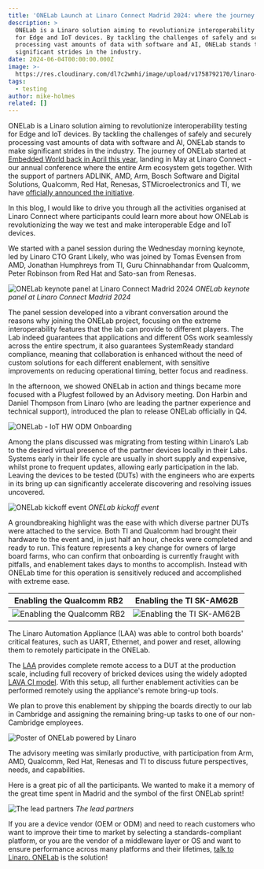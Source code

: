 ```yaml
---
title: 'ONELab Launch at Linaro Connect Madrid 2024: where the journey begins'
description: >
  ONELab is a Linaro solution aiming to revolutionize interoperability testing
  for Edge and IoT devices. By tackling the challenges of safely and securely
  processing vast amounts of data with software and AI, ONELab stands to make
  significant strides in the industry.
date: 2024-06-04T00:00:00.000Z
image: >-
  https://res.cloudinary.com/dl7c2wmhi/image/upload/v1758792170/linaro-website/graphics/onelab-bg
tags:
  - testing
author: mike-holmes
related: []
---
```


ONELab is a Linaro solution aiming to revolutionize interoperability testing for Edge and IoT devices. By tackling the challenges of safely and securely processing vast amounts of data with software and AI, ONELab stands to make significant strides in the industry. The journey of ONELab started at [Embedded World back in April this year](/blog/enabling-the-next-wave-of-compute-at-the-edge-with-onelab/), landing in May at Linaro Connect - our annual conference where the entire Arm ecosystem gets together. With the support of partners ADLINK, AMD, Arm, Bosch Software and Digital Solutions, Qualcomm, Red Hat, Renesas, STMicroelectronics and TI, we have [officially announced the initiative](/news/linaro-unveils-onelab-at-connect-revolutionizing-edge-compute-interoperability-testing). 

In this blog, I would like to drive you through all the activities organised at Linaro Connect where participants could learn more about how ONELab is revolutionizing the way we test and make interoperable Edge and IoT devices. 

We started with a panel session during the Wednesday morning keynote, led by Linaro CTO Grant Likely, who was joined by Tomas Evensen from AMD, Jonathan Humphreys from TI, Guru Chinnabhandar from Qualcomm, Peter Robinson from Red Hat and Sato-san from Renesas. 

![ONELab keynote panel at Linaro Connect Madrid 2024](https://res.cloudinary.com/dl7c2wmhi/image/upload/v1758792170/linaro-website/images/blog/ONELab-keynote-panel_yenmud.png)
*ONELab keynote panel at Linaro Connect Madrid 2024 <br />*

The panel session developed into a vibrant conversation around the reasons why joining the ONELab project, focusing on the extreme interoperability features that the lab can provide to different players. The Lab indeed guarantees that applications and different OSs work seamlessly across the entire spectrum, it also guarantees SystemReady standard compliance, meaning that collaboration is enhanced without the need of custom solutions for each different enablement, with sensitive improvements on reducing operational timing, better focus and readiness.

In the afternoon, we showed ONELab in action and things became more focused with a Plugfest followed by an Advisory meeting. Don Harbin and Daniel Thompson from Linaro (who are leading the partner experience and technical support), introduced the plan to release ONELab officially in Q4. 

![ONELab - IoT HW ODM Onboarding](https://res.cloudinary.com/dl7c2wmhi/image/upload/v1758792170/linaro-website/images/blog/ONELab-IoT-HW-ODM-Onboarding_njhryv.png)

Among the plans discussed was migrating from testing within Linaro’s Lab to the desired virtual presence of the partner devices locally in their Labs. Systems early in their life cycle are usually in short supply and expensive, whilst prone to frequent updates, allowing early participation in the lab. Leaving the devices to be tested (DUTs) with the engineers who are experts in its bring up can significantly accelerate discovering and resolving issues uncovered.

![ONELab kickoff event](https://res.cloudinary.com/dl7c2wmhi/image/upload/v1758792170/linaro-website/images/blog/ONELab-kickoff-event_yh6ylr.png)
*ONELab kickoff event <br />*

A groundbreaking highlight was the ease with which diverse partner DUTs were attached to the service. Both TI and Qualcomm had brought their hardware to the event and, in just half an hour, checks were completed and ready to run. This feature represents a key change for owners of large board farms, who can confirm that onboarding is currently fraught with pitfalls, and enablement takes days to months to accomplish. Instead with ONELab time for this operation is sensitively reduced and accomplished with extreme ease.

Enabling the Qualcomm RB2 | Enabling the TI SK-AM62B
:---:|:---:
![Enabling the Qualcomm RB2](https://res.cloudinary.com/dl7c2wmhi/image/upload/v1758792170/linaro-website/images/blog/enabling-qualcomm-rb2_pxtv96.jpg) | ![Enabling the TI SK-AM62B](https://res.cloudinary.com/dl7c2wmhi/image/upload/v1758792170/linaro-website/images/blog/enabling-ti-sk-am62b_t5ulnz.jpg)

The Linaro Automation Appliance (LAA) was able to control both boards' critical features, such as UART, Ethernet, and power and reset, allowing them to remotely participate in the ONELab.

The [LAA](https://resources.linaro.org/en/resource/fwWCArmwQyjvLgnFMdZwwT) provides complete remote access to a DUT at the production scale, including full recovery of bricked devices using the widely adopted [LAVA CI model](https://docs.lavasoftware.org/lava/lava_ci.html). With this setup, all further enablement activities can be performed remotely using the appliance's remote bring-up tools.

We plan to prove this enablement by shipping the boards directly to our lab in Cambridge and assigning the remaining bring-up tasks to one of our non-Cambridge employees.

![Poster of ONELab powered by Linaro](https://res.cloudinary.com/dl7c2wmhi/image/upload/v1758792170/linaro-website/images/blog/onelab-powered-by-linaro_lssvkh.jpg)

The advisory meeting was similarly productive, with participation from Arm, AMD, Qualcomm, Red Hat, Renesas and TI to discuss future perspectives, needs, and capabilities. 

Here is a great pic of all the participants. We wanted to make it a memory of the great time spent in Madrid and the symbol of the first ONELab sprint! 

![The lead partners](https://res.cloudinary.com/dl7c2wmhi/image/upload/v1758792170/linaro-website/images/blog/onelab-lead-partners_z9qfs6.jpg)
*The lead partners <br />*

If you are a device vendor (OEM or ODM) and need to reach customers who want to improve their time to market by selecting a standards-compliant platform, or you are the vendor of a middleware layer or OS and want to ensure performance across many platforms and their lifetimes, [talk to Linaro. ONELab](/solutions/onelab) is the solution! 

